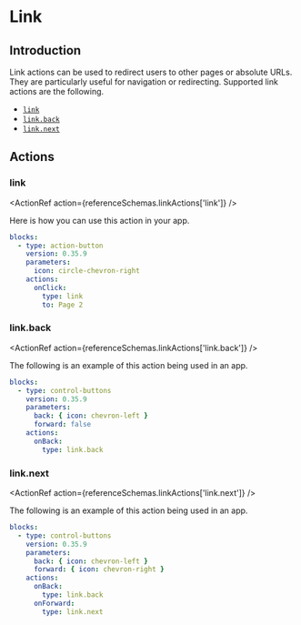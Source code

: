 
# Link

## Introduction

Link actions can be used to redirect users to other pages or absolute URLs. They are particularly
useful for navigation or redirecting. Supported link actions are the following.

- [`link`](../reference/action.mdx#link)
- [`link.back`](../reference/action.mdx#link.back)
- [`link.next`](../reference/action.mdx#link.next)

## Actions

### link<Side name="link" />

<ActionRef action={referenceSchemas.linkActions['link']} />

Here is how you can use this action in your app.

```yaml validate blocks-snippet
blocks:
  - type: action-button
    version: 0.35.9
    parameters:
      icon: circle-chevron-right
    actions:
      onClick:
        type: link
        to: Page 2
```

### link.back<Side name="link.back" />

<ActionRef action={referenceSchemas.linkActions['link.back']} />

The following is an example of this action being used in an app.

```yaml validate blocks-snippet
blocks:
  - type: control-buttons
    version: 0.35.9
    parameters:
      back: { icon: chevron-left }
      forward: false
    actions:
      onBack:
        type: link.back
```

### link.next<Side name="link.next" />

<ActionRef action={referenceSchemas.linkActions['link.next']} />

The following is an example of this action being used in an app.

```yaml validate blocks-snippet
blocks:
  - type: control-buttons
    version: 0.35.9
    parameters:
      back: { icon: chevron-left }
      forward: { icon: chevron-right }
    actions:
      onBack:
        type: link.back
      onForward:
        type: link.next
```
